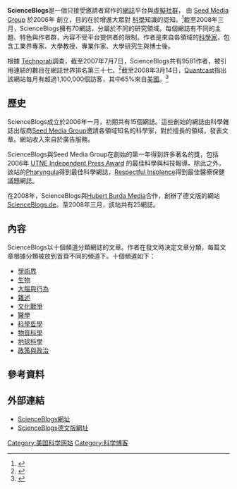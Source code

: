{{Infobox website
| name = ScienceBlogs
| url = [http://scienceblogs.com/ scienceblogs.com]
| commercial = 否
| type = [[虛擬社群|虛擬社群]]
| location = [[紐約|紐約]]
| owner = ScienceBlogs, LLC
| author = Seed Media Group
| launch_date = {{Start date and age|2006|1}}
}}
'''ScienceBlogs'''是一個只接受邀請者寫作的[[網誌|網誌]]平台與[[虛擬社群|虛擬社群]]， 由 [[Seed_(magazine)|Seed Media Group]] 於2006年 創立，目的在於增進大眾對 [[科學|科學]]知識的認知。<ref name="關於">{{cite web |url=http://scienceblogs.com/channel/about.php |title=關於ScienceBlogs |accessdate=2007-07-27 |deadurl=yes |archiveurl=https://web.archive.org/web/20070710164443/http://scienceblogs.com/channel/about.php |archivedate=2007-07-10 }}</ref>截至2008年三月，ScienceBlogs擁有70網誌，分屬於不同的研究領域。每個網誌有不同的主題、特色與作者群，內容不受平台提供者的限制。作者是來自各領域的[[科學家|科學家]]，包含工業界專家、大學教授、專業作家、大學研究生與博士後。

根據 [[Technorati|Technorati]]調查，截至2007年7月7日，ScienceBlogs共有9581作者，被引用連結的數目在網誌世界排名第三十七。<ref name="Technorati Ranking">{{cite web | url = http://technorati.com/search/http%3A%2F%2Fwww.scienceblogs.com%2F | title = ScienceBlogs Technorati R排門 | publisher = Technorati, Inc | accessdate = 2007-07-07 | deadurl = yes | archiveurl = https://archive.is/20130203130220/http://technorati.com/search/http://www.scienceblogs.com/ | archivedate = 2013-02-03 }}</ref>截至2008年3月14日，[http://www.quantcast.com Quantcast]{{Wayback|url=http://www.quantcast.com/ |date=20160526032437 }}指出該網站每月有超過1,100,000個訪客，其中65%來自[[美國|美國]]。<ref name="Quantcast Ranking">{{cite web | url = http://www.quantcast.com/scienceblogs.com | title = ScienceBlogs Quantcast 排名 | accessdate = 2008-03-14 | archive-date = 2012-10-17 | archive-url = https://web.archive.org/web/20121017054751/http://www.quantcast.com/scienceblogs.com | dead-url = no }}</ref>

== 歷史 ==
ScienceBlogs成立於2006年一月，初期共有15個網誌。這些創始的網誌由科學雜誌出版商[[Seed_Media_Group|Seed Media Group]]邀請各領域知名的科學家，對於擅長的領域，發表文章。網站收入來自於廣告服務。

ScienceBlogs與Seed Media Group在創始的第一年得到許多著名的獎，包括2006年 [[UTNE_Independent_Press_Award|UTNE Independent Press Award]] 的最佳科學與科技報導。除此之外，該站的[http://www.scienceblogs.com/pharyngula Pharyngula]{{Wayback|url=http://www.scienceblogs.com/pharyngula |date=20080715060523 }}得到最佳科學網誌，[http://www.scienceblogs.com/insolence Respectful Insolence]{{Wayback|url=http://www.scienceblogs.com/insolence |date=20080713211934 }}得到最佳醫療保健議題網誌。

在2008年，ScienceBlogs與[[Hubert_Burda_Media|Hubert Burda Media]]合作，創辦了德文版的網站[http://www.scienceblogs.de ScienceBlogs.de]{{Wayback|url=http://www.scienceblogs.de/ |date=20170606181221 }}。至2008年三月，該站共有25網誌。

== 內容 ==
ScienceBlogs以十個頻道分類網誌的文章。作者在發文時決定文章分類，每篇文章根據分類被放到首頁不同的頻道下。十個頻道如下： 
* [https://web.archive.org/web/20060614173000/http://scienceblogs.com/channel/academia/ 學術界]
* [https://web.archive.org/web/20080807141029/http://www.scienceblogs.com/channel/biology/ 生物]
* [http://www.scienceblogs.com/channel/brain-and-behavior/ 大腦與行為]{{Wayback|url=http://www.scienceblogs.com/channel/brain-and-behavior/ |date=20080522073150 }}
* [https://web.archive.org/web/20080726180611/http://www.scienceblogs.com/channel/chatter/ 雜述]
* [https://web.archive.org/web/20080807140619/http://www.scienceblogs.com/channel/culture-wars/ 文化戰爭]
* [http://www.scienceblogs.com/channel/medicine/ 醫學]{{Wayback|url=http://www.scienceblogs.com/channel/medicine/ |date=20080521130207 }}
* [https://web.archive.org/web/20080807140924/http://www.scienceblogs.com/channel/philosophy-of-science/ 科學哲學]
* [http://www.scienceblogs.com/channel/physical-science/ 物質科學]{{Wayback|url=http://www.scienceblogs.com/channel/physical-science/ |date=20080523190330 }}
* [https://web.archive.org/web/20080517091130/http://scienceblogs.com/channel/planet-earth/ 地球科學]
* [https://web.archive.org/web/20080621003716/http://www.scienceblogs.com/channel/policy-and-politics/ 政策與政治]
== 參考資料 ==
{{reflist}}

== 外部連結 ==
* [http://scienceblogs.com/ ScienceBlogs網址 ]{{Wayback|url=http://scienceblogs.com/ |date=20080720005608 }}
* [http://scienceblogs.de/ ScienceBlogs德文版網址]{{Wayback|url=http://scienceblogs.de/ |date=20080714122920 }}

[[Category:美国科学网站|Category:美国科学网站]]
[[Category:科学博客|Category:科学博客]]